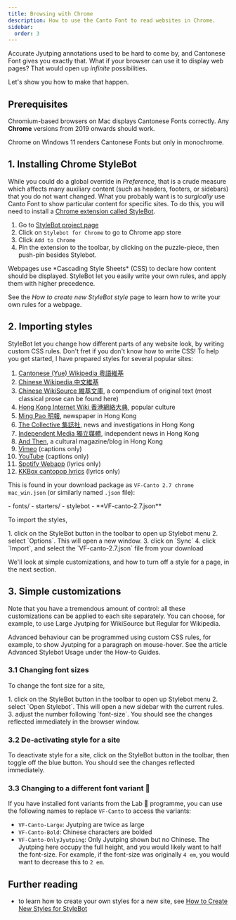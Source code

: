 ```yaml
---
title: Browsing with Chrome
description: How to use the Canto Font to read websites in Chrome.
sidebar:
  order: 3
---
```



Accurate Jyutping annotations used to be hard to come by, and Cantonese Font gives you exactly that. What if your browser can use it to display web pages?  That would open up *infinite* possibilities.

Let's show you how to make that happen.

<Vimeo id="https://vimeo.com/938499916?share=copy" />

## Prerequisites

Chromium-based browsers on Mac displays Cantonese Fonts correctly.  Any **Chrome** versions from 2019 onwards should work.

Chrome on Windows 11 renders Cantonese Fonts but only in monochrome.

## 1. Installing Chrome StyleBot

While you could do a global override in *Preference*, that is a crude measure which affects many auxiliary content (such as headers, footers, or sidebars) that you do not want changed.  What you probably want is to *surgically* use Canto Font to show particular content for specific sites.  To do this, you will need to install a [Chrome extension called StyleBot](https://stylebot.dev/).

<Steps>

1. Go to [StyleBot project page](https://stylebot.dev/)
2. Click on `Stylebot for Chrome` to go to Chrome app store
3. Click `Add to Chrome`
4. Pin the extension to the toolbar, by clicking on the puzzle-piece, then push-pin besides Stylebot.

</Steps>

<Aside type="note" title="What does StyleBot do?">
Webpages use *Cascading Style Sheets* (CSS) to declare how content should be displayed.  StyleBot let you easily write your own rules, and apply them with higher precedence.

See the *How to create new StyleBot style* page to learn how to write your own rules for a webpage.
</Aside>

## 2. Importing styles

StyleBot let you change how different parts of any website look, by writing custom CSS rules.  Don't fret if you don't know how to write CSS!  To help you get started, I have prepared styles for several popular sites:

1. [Cantonese (Yue) Wikipedia 粵語維基](https://zh-yue.wikipedia.org/wiki/%E9%A0%AD%E7%89%88)
2. [Chinese Wikipedia 中文維基](https://zh.wikipedia.org/wiki/Wikipedia:%E9%A6%96%E9%A1%B5)
3. [Chinese WikiSource 維基文庫](https://zh.wikisource.org/zh-hant/Wikisource:%E9%A6%96%E9%A1%B5), a compendium of original text (most classical prose can be found here)
4. [Hong Kong Internet Wiki 香港網絡大典](https://evchk.fandom.com/zh/wiki/%E9%A6%96%E9%A0%81), popular culture
5. [Ming Pao 明報](https://news.mingpao.com/%E6%98%8E%E5%A0%B1%E6%96%B0%E8%81%9E%E7%B6%B2/main), newspaper in Hong Kong
6. [The Collective 集誌社](https://thecollectivehk.com), news and investigations in Hong Kong
7. [Independent Media 獨立媒體](https://www.inmediahk.net/), independent news in Hong Kong
8. [And Then](https://www.andthen.hk/), a cultural magazine/blog in Hong Kong
9. [Vimeo](https://vimeo.com/) (captions only)
10. [YouTube](https://www.youtube.com/) (captions only)
11. [Spotify Webapp](https://open.spotify.com/) (lyrics only)
12. [KKBox cantopop lyrics](https://www.kkbox.com/) (lyrics only)

This is found in your download package as `VF-Canto 2.7 chrome mac_win.json` (or similarly named `.json` file):

<FileTree>
- fonts/
- starters/
- stylebot
  - **VF-canto-2.7.json**
</FileTree>

To import the styles, 

<Steps>
1. click on the StyleBot button in the toolbar to open up Stylebot menu
2. select `Options`.  This will open a new window.
3. click on `Sync`
4. click `Import`, and select the `VF-canto-2.7.json` file from your download
</Steps>

We'll look at simple customizations, and how to turn off a style for a page, in the next section.

## 3. Simple customizations

Note that you have a tremendous amount of control: all these customizations can be applied to each site separately.  You can choose, for example, to use Large Jyutping for WikiSource but Regular for Wikipedia.

<Vimeo id="https://vimeo.com/938504466?share=copy" />

Advanced behaviour can be programmed using custom CSS rules, for example, to show Jyutping for a paragraph on mouse-hover.  See the article Advanced Stylebot Usage under the How-to Guides.

### 3.1 Changing font sizes

To change the font size for a site,

<Steps>
1. click on the StyleBot button in the toolbar to open up Stylebot menu
2. select `Open Stylebot`.  This will open a new sidebar with the current rules.
3. adjust the number following `font-size`.  You should see the changes reflected immediately in the browser window.
</Steps>

### 3.2 De-activating style for a site

To deactivate style for a site, click on the StyleBot button in the toolbar, then toggle off the blue button.  You should see the changes reflected immediately.

### 3.3 Changing to a different font variant 🧪

If you have installed font variants from the Lab 🧪 programme, you can use the following names to replace `VF-Canto` to access the variants:

* `VF-Canto-Large`: Jyutping are twice as large
* `VF-Canto-Bold`: Chinese characters are bolded
* `VF-Canto-OnlyJyutping`: Only Jyutping shown but no Chinese.  The Jyutping here occupy the full height, and you would likely want to half the font-size.  For example, if the font-size was originally `4 em`, you would want to decrease this to `2 em`.

## Further reading

* to learn how to create your own styles for a new site, see [How to Create New Styles for StyleBot](../guides/create_new_stylebot_style.mdx)
